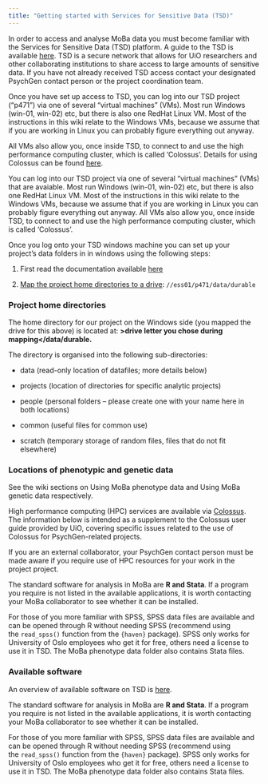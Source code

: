 ```yaml
---
title: "Getting started with Services for Sensitive Data (TSD)"
---
```


In order to access and analyse MoBa data you must become familiar with the Services for Sensitive Data (TSD) platform. A guide to the TSD is available [here](https://www.uio.no/english/services/it/research/sensitive-data/help/). TSD is a secure network that allows for UiO researchers and other collaborating institutions to share access to large amounts of sensitive data. If you have not already received TSD access contact your designated PsychGen contact person or the project coordination team.

Once you have set up access to TSD, you can log into our TSD project ("p471") via one of several "virtual machines" (VMs). Most run Windows (win-01, win-02) etc, but there is also one RedHat Linux VM. Most of the instructions in this wiki relate to the Windows VMs, because we assume that if you are working in Linux you can probably figure everything out anyway.

All VMs also allow you, once inside TSD, to connect to and use the high performance computing cluster, which is called ‘Colossus’. Details for using Colossus can be found [here](tsd_3).

You can log into our TSD project via one of several "virtual machines" (VMs) that are avaiable. Most run Windows (win-01, win-02) etc, but there is also one RedHat Linux VM. Most of the instructions in this wiki relate to the Windows VMs, because we assume that if you are working in Linux you can probably figure everything out anyway. All VMs also allow you, once inside TSD, to connect to and use the high performance computing cluster, which is called ‘Colossus’.

Once you log onto your TSD windows machine you can set up your project’s data folders in in windows using the following steps:

1.  First read the documentation available [here](https://www.uio.no/english/services/it/research/sensitive-data/use-tsd/directories-files/shortcuts/index.html)

2.  [Map the project home directories to a drive](https://www.uio.no/english/services/it/research/sensitive-data/help/windows-shortcuts.html): `//ess01/p471/data/durable`


### **Project home directories**

The home directory for our project on the Windows side (you mapped the drive for this above) is located at: **\>drive letter you chose during mapping\</data/durable.**

The directory is organised into the following sub-directories:

-   data (read-only location of datafiles; more details below)

-   projects (location of directories for specific analytic projects)

-   people (personal folders – please create one with your name here in both locations)

-   common (useful files for common use)

-   scratch (temporary storage of random files, files that do not fit elsewhere)

### **Locations of phenotypic and genetic data**

See the wiki sections on Using MoBa phenotype data and Using MoBa genetic data respectively.

High performance computing (HPC) services are available via [Colossus](https://www.uio.no/english/services/it/research/sensitive-data/help/hpc/colossus-userguide.html). The information below is intended as a supplement to the Colossus user guide provided by UiO, covering specific issues related to the use of Colossus for PsychGen-related projects.

If you are an external collaborator, your PsychGen contact person must be made aware if you require use of HPC resources for your work in the project project.

The standard software for analysis in MoBa are **R and Stata**. If a program you require is not listed in the available applications, it is worth contacting your MoBa collaborator to see whether it can be installed.

For those of you more familiar with SPSS, SPSS data files are available and can be opened through R without needing SPSS (recommend using the `read_spss()` function from the `{haven}` package). SPSS only works for University of Oslo employees who get it for free, others need a license to use it in TSD. The MoBa phenotype data folder also contains Stata files.

### Available software

An overview of available software on TSD is [here](https://www.uio.no/english/services/it/research/sensitive-data/use-tsd/software/).

The standard software for analysis in MoBa are **R and Stata**. If a program you require is not listed in the available applications, it is worth contacting your MoBa collaborator to see whether it can be installed.

For those of you more familiar with SPSS, SPSS data files are available and can be opened through R without needing SPSS (recommend using the `read_spss()` function from the `{haven}` package). SPSS only works for University of Oslo employees who get it for free, others need a license to use it in TSD. The MoBa phenotype data folder also contains Stata files.
